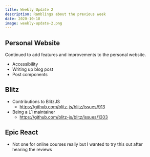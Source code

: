 ```yaml
---
title: Weekly Update 2
description: Ramblings about the previous week
date: 2020-10-18
image: weekly-update-2.png
---
```


## Personal Website

Continued to add features and improvements to the personal website.

- Accessibility
- Writing up blog post
- Post components

## Blitz

- Contributions to BlitzJS
  - https://github.com/blitz-js/blitz/issues/913
- Being a L1 maintainer
  - https://github.com/blitz-js/blitz/issues/1303

## Epic React

- Not one for online courses really but I wanted to try this out after hearing the reviews
